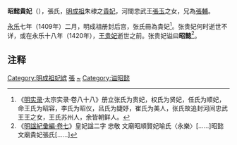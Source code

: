 '''昭懿貴妃'''（{{bd|14世纪||15世纪||Z}}），張氏，[[明成祖|明成祖]]朱棣之[[貴妃|貴妃]]，河間忠武王[[張玉|張玉]]之女，兄為[[張輔_(英國公)|張輔]]。

[[永乐|永乐]]七年（1409年）二月，明成祖册封后宫，张氏冊為貴妃<ref>《[[明实录|明实录]]·太宗实录·卷八十八》册立张氏为贵妃，权氏为贤妃，任氏为顺妃，命王氏为昭容，李氏为昭仪，吕氏为婕妤，崔氏为美人，张氏故追封河间忠武王王之女，王氏苏州人，余皆朝鲜人。</ref>。张贵妃何时逝世不详，或在永乐十八年（1420年），[[昭獻貴妃|王贵妃]]逝世之前。张贵妃谥曰'''昭懿'''<ref>《[[s:明諡紀彚編_(四庫全書本)/卷07|明諡紀彚編·卷七]]》皇妃諡二字 忠敬 文廟昭順賢妃喻氏〈永樂〉[……]昭懿 文廟貴妃張氏[……]</ref>。

== 注释 ==
{{Reflist|25em}}

{{明成祖皇室}}
{{明朝人物小作品}}
[[Category:明成祖妃嫔|Category:明成祖妃嫔]]
[[Category:明朝贵妃|張]]
[[Category:张姓|~]]
[[Category:谥昭懿|Category:谥昭懿]]